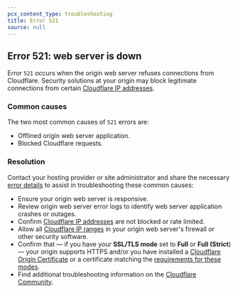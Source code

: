 ```yaml
---
pcx_content_type: troubleshooting
title: Error 521
source: null
---
```


## Error 521: web server is down

Error `521` occurs when the origin web server refuses connections from Cloudflare. Security solutions at your origin may block legitimate connections from certain [Cloudflare IP addresses](https://www.cloudflare.com/ips).

### Common causes

The two most common causes of `521` errors are:

- Offlined origin web server application.
- Blocked Cloudflare requests.

### Resolution

Contact your hosting provider or site administrator and share the necessary [error details](/support/troubleshooting/http-status-codes/cloudflare-5xx-errors/#required-error-details-for-hosting-provider) to assist in troubleshooting these common causes:

- Ensure your origin web server is responsive.
- Review origin web server error logs to identify web server application crashes or outages.
- Confirm [Cloudflare IP addresses](https://www.cloudflare.com/ips) are not blocked or rate limited.
- Allow all [Cloudflare IP ranges](https://www.cloudflare.com/ips) in your origin web server's firewall or other security software.
- Confirm that — if you have your **SSL/TLS mode** set to **Full** or **Full (Strict**) — your origin supports HTTPS and/or you have installed a [Cloudflare Origin Certificate](/ssl/origin-configuration/origin-ca) or a certificate matching the [requirements for these modes](/ssl/origin-configuration/ssl-modes/#custom-ssltls).
- Find additional troubleshooting information on the [Cloudflare Community](https://community.cloudflare.com/t/community-tip-fixing-error-521-web-server-is-down/42461).